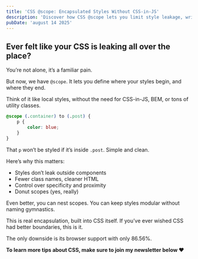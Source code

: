 ```yaml
---
title: 'CSS @scope: Encapsulated Styles Without CSS-in-JS'
description: 'Discover how CSS @scope lets you limit style leakage, write cleaner HTML, and gain true encapsulation—no BEM, utility classes, or CSS-in-JS needed.'
pubDate: 'august 14 2025'
---
```



<Picture
	src="/short/08-2025/scope-property.jpeg"
	alt="Code example showing CSS @scope restricting paragraph styles"
	width="400"
	height="600"
	style="margin: 2em auto 1em auto; display: block; border: 4px solid var(--border)"
/>

## Ever felt like your CSS is leaking all over the place?

You’re not alone, it’s a familiar pain.

But now, we have `@scope`.
It lets you define where your styles begin, and where they end.

Think of it like local styles, without the need for CSS-in-JS, BEM, or tons of utility classes.

```css
@scope (.container) to (.post) {
	p {
		color: blue;
	}
}
```

That `p` won’t be styled if it’s inside `.post`. Simple and clean.

Here’s why this matters:

- Styles don’t leak outside components
- Fewer class names, cleaner HTML
- Control over specificity and proximity
- Donut scopes (yes, really)

Even better, you can nest scopes.
You can keep styles modular without naming gymnastics.

This is real encapsulation, built into CSS itself.
If you’ve ever wished CSS had better boundaries, this is it.

The only downside is its browser support with only 86.56%.

**To learn more tips about CSS, make sure to join my newsletter below ❤️**
